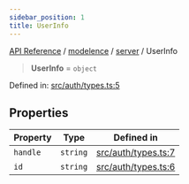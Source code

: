 ```yaml
---
sidebar_position: 1
title: UserInfo
---
```


[API Reference](/api-reference/modelence/server/type-aliases/../../../index) / [modelence](/api-reference/modelence/server/type-aliases/../../index) / [server](/api-reference/modelence/server/type-aliases/../index) / UserInfo

> **UserInfo** = `object`

Defined in: [src/auth/types.ts:5](https://github.com/modelence/modelence/blob/30fe36d2cf64cf9585e2112a17244e5591e12208/packages/modelence/src/auth/types.ts#L5)

## Properties

| Property | Type | Defined in |
| ------ | ------ | ------ |
| <a id="handle"></a> `handle` | `string` | [src/auth/types.ts:7](https://github.com/modelence/modelence/blob/30fe36d2cf64cf9585e2112a17244e5591e12208/packages/modelence/src/auth/types.ts#L7) |
| <a id="id"></a> `id` | `string` | [src/auth/types.ts:6](https://github.com/modelence/modelence/blob/30fe36d2cf64cf9585e2112a17244e5591e12208/packages/modelence/src/auth/types.ts#L6) |

